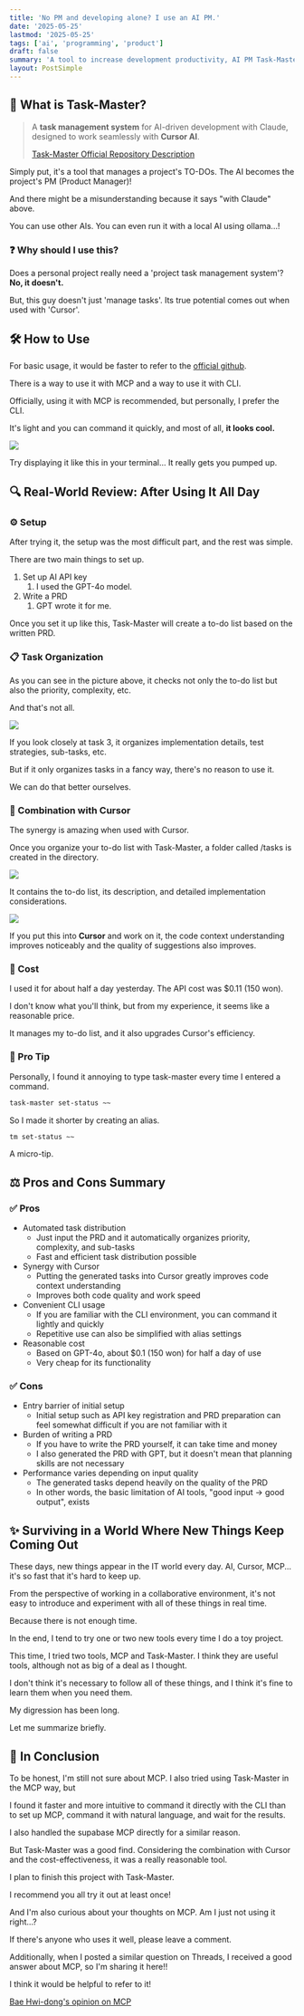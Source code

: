 ```yaml
---
title: 'No PM and developing alone? I use an AI PM.'
date: '2025-05-25'
lastmod: '2025-05-25'
tags: ['ai', 'programming', 'product']
draft: false
summary: 'A tool to increase development productivity, AI PM Task-Master'
layout: PostSimple
---
```


## 🧠 What is Task-Master?

> A **task management system** for AI-driven development with Claude, designed to work seamlessly with **Cursor AI**.
>
> [Task-Master Official Repository Description](https://github.com/eyaltoledano/claude-task-master?tab=readme-ov-file#task-master-)

Simply put, it's a tool that manages a project's TO-DOs.
The AI becomes the project's PM (Product Manager)!

And there might be a misunderstanding because it says "with Claude" above.

You can use other AIs.
You can even run it with a local AI using ollama...!

### ❓ Why should I use this?

Does a personal project really need a 'project task management system'?
**No, it doesn't.**

But, this guy doesn't just 'manage tasks'.
Its true potential comes out when used with 'Cursor'.

## 🛠️ How to Use

For basic usage, it would be faster to refer to the [official github](https://github.com/eyaltoledano/claude-task-master).

There is a way to use it with MCP and a way to use it with CLI.

Officially, using it with MCP is recommended,
but personally, I prefer the CLI.

It's light and you can command it quickly,
and most of all, **it looks cool.**

![](/static/images/task-master/1.png)

Try displaying it like this in your terminal...
It really gets you pumped up.

## 🔍 Real-World Review: After Using It All Day

### ⚙️ Setup

After trying it, the setup was the most difficult part, and the rest was simple.

There are two main things to set up.

1.  Set up AI API key
    1.  I used the GPT-4o model.
2.  Write a PRD
    1.  GPT wrote it for me.

Once you set it up like this, Task-Master will create a to-do list based on the written PRD.

### 📋 Task Organization

As you can see in the picture above, it checks not only the to-do list but also the priority, complexity, etc.

And that's not all.

![](/static/images/task-master/2.png)

If you look closely at task 3, it organizes implementation details, test strategies, sub-tasks, etc.

But if it only organizes tasks in a fancy way,
there's no reason to use it.

We can do that better ourselves.

### 🤝 Combination with Cursor

The synergy is amazing when used with Cursor.

Once you organize your to-do list with Task-Master,
a folder called /tasks is created in the directory.

![](/static/images/task-master/3.png)

It contains the to-do list, its description, and detailed implementation considerations.

![](/static/images/task-master/4.png)

If you put this into **Cursor** and work on it, the code context understanding improves noticeably and the quality of suggestions also improves.

### 💸 Cost

I used it for about half a day yesterday.
The API cost was $0.11 (150 won).

I don't know what you'll think,
but from my experience, it seems like a reasonable price.

It manages my to-do list,
and it also upgrades Cursor's efficiency.

### 🧩 Pro Tip

Personally, I found it annoying to type task-master every time I entered a command.

```bash
task-master set-status ~~
```

So I made it shorter by creating an alias.

```bash
tm set-status ~~
```

A micro-tip.

## ⚖️ Pros and Cons Summary

### ✅ Pros

- Automated task distribution
  - Just input the PRD and it automatically organizes priority, complexity, and sub-tasks
  - Fast and efficient task distribution possible
- Synergy with Cursor
  - Putting the generated tasks into Cursor greatly improves code context understanding
  - Improves both code quality and work speed
- Convenient CLI usage
  - If you are familiar with the CLI environment, you can command it lightly and quickly
  - Repetitive use can also be simplified with alias settings
- Reasonable cost
  - Based on GPT-4o, about $0.1 (150 won) for half a day of use
  - Very cheap for its functionality

### ✅ Cons

- Entry barrier of initial setup
  - Initial setup such as API key registration and PRD preparation can feel somewhat difficult if you are not familiar with it
- Burden of writing a PRD
  - If you have to write the PRD yourself, it can take time and money
  - I also generated the PRD with GPT, but it doesn't mean that planning skills are not necessary
- Performance varies depending on input quality
  - The generated tasks depend heavily on the quality of the PRD
  - In other words, the basic limitation of AI tools, "good input → good output", exists

## ✨ Surviving in a World Where New Things Keep Coming Out

These days, new things appear in the IT world every day.
AI, Cursor, MCP... it's so fast that it's hard to keep up.

From the perspective of working in a collaborative environment,
it's not easy to introduce and experiment with all of these things in real time.

Because there is not enough time.

In the end, I tend to try one or two new tools every time I do a toy project.

This time, I tried two tools, MCP and Task-Master.
I think they are useful tools, although not as big of a deal as I thought.

I don't think it's necessary to follow all of these things,
and I think it's fine to learn them when you need them.

My digression has been long.

Let me summarize briefly.

## 👀 In Conclusion

To be honest, I'm still not sure about MCP.
I also tried using Task-Master in the MCP way, but

I found it faster and more intuitive to command it directly with the CLI
than to set up MCP, command it with natural language, and wait for the results.

I also handled the supabase MCP directly for a similar reason.

But Task-Master was a good find.
Considering the combination with Cursor and the cost-effectiveness,
it was a really reasonable tool.

I plan to finish this project with Task-Master.

I recommend you all try it out at least once!

And I'm also curious about your thoughts on MCP.
Am I just not using it right...?

If there's anyone who uses it well, please leave a comment.

Additionally, when I posted a similar question on Threads,
I received a good answer about MCP, so I'm sharing it here!!

I think it would be helpful to refer to it!

[Bae Hwi-dong's opinion on MCP](https://www.threads.com/@steady__study.dev/post/DKEV-IRB6jZ?xmt=AQF0JvcEIWGTXXfZ4X8jmQSj_uykzZXPpYNfeMNoXT8ycA)
